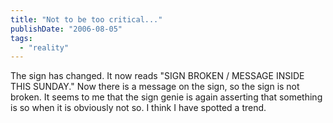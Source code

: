 ```yaml
---
title: "Not to be too critical..."
publishDate: "2006-08-05"
tags: 
  - "reality"
---
```


The sign has changed. It now reads "SIGN BROKEN / MESSAGE INSIDE THIS SUNDAY." Now there is a message on the sign, so the sign is not broken. It seems to me that the sign genie is again asserting that something is so when it is obviously not so. I think I have spotted a trend.
